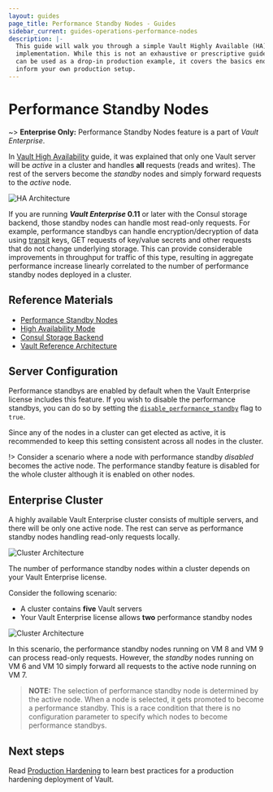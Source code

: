 ```yaml
---
layout: guides
page_title: Performance Standby Nodes - Guides
sidebar_current: guides-operations-performance-nodes
description: |-
  This guide will walk you through a simple Vault Highly Available (HA) cluster
  implementation. While this is not an exhaustive or prescriptive guide that
  can be used as a drop-in production example, it covers the basics enough to
  inform your own production setup.
---
```


# Performance Standby Nodes

~> **Enterprise Only:** Performance Standby Nodes feature is a part of _Vault Enterprise_.

In [Vault High Availability](/guides/operations/vault-ha-consul.html) guide, it
was explained that only one Vault server will be _active_ in a cluster and
handles **all** requests (reads and writes).  The rest of the servers become the
_standby_ nodes and simply forward requests to the _active_ node.  

![HA Architecture](/img/vault-ha-consul-3.png)

If you are running **_Vault Enterprise_ 0.11** or later with the Consul storage 
backend, those standby nodes can handle most read-only requests. For example, 
performance standbys can handle encryption/decryption of data using 
[transit](/docs/secrets/transit/index.html) keys, GET requests of key/value 
secrets and other requests that do not change underlying storage. This can 
provide considerable improvements in throughput for traffic of this type, 
resulting in aggregate performance increase linearly correlated to the number 
of performance standby nodes deployed in a cluster.


## Reference Materials

- [Performance Standby Nodes](/docs/enterprise/performance-standby/index.html)
- [High Availability Mode](/docs/concepts/ha.html)
- [Consul Storage Backend](/docs/configuration/storage/consul.html)
- [Vault Reference Architecture](/guides/operations/reference-architecture.html)


## Server Configuration

Performance standbys are enabled by default when the Vault Enterprise license
includes this feature. If you wish to disable the performance standbys, you can
do so by setting the
[`disable_performance_standby`](/docs/configuration/index.html#vault-enterprise-parameters)
flag to `true`.  

Since any of the nodes in a cluster can get elected as active, it is recommended
to keep this setting consistent across all nodes in the cluster.

!> Consider a scenario where a node with performance standby _disabled_
becomes the active node. The performance standby feature is
disabled for the whole cluster although it is enabled on other nodes.


## Enterprise Cluster

A highly available Vault Enterprise cluster consists of multiple servers, and
there will be only one active node. The rest can serve as performance standby
nodes handling read-only requests locally.

![Cluster Architecture](/img/vault-perf-standby-1.png)

The number of performance standby nodes within a cluster depends on your Vault
Enterprise license.

Consider the following scenario:

- A cluster contains **five** Vault servers
- Your Vault Enterprise license allows **two** performance standby nodes

![Cluster Architecture](/img/vault-perf-standby.png)

In this scenario, the performance standby nodes running on VM 8 and VM 9 can
process read-only requests. However, the _standby_ nodes running on VM 6 and VM
10 simply forward all requests to the active node running on VM 7.


> **NOTE:** The selection of performance standby node is determined by the
active node. When a node is selected, it gets  promoted to become a performance
standby. This is a race condition that there is no configuration
parameter to specify which nodes to become performance standbys.


## Next steps

Read [Production Hardening](/guides/operations/production.html) to learn best
practices for a production hardening deployment of Vault.
